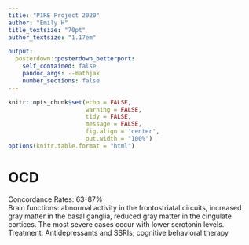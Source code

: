 ```yaml
---
title: "PIRE Project 2020"
author: "Emily H"
title_textsize: "70pt" 
author_textsize: "1.17em"

output: 
  posterdown::posterdown_betterport:
    self_contained: false
    pandoc_args: --mathjax
    number_sections: false
---
```


```r
knitr::opts_chunk$set(echo = FALSE,
                      warning = FALSE,
                      tidy = FALSE,
                      message = FALSE,
                      fig.align = 'center',
                      out.width = "100%")
options(knitr.table.format = "html") 
```

# OCD  

Concordance Rates: 63-87%  
Brain functions: abnormal activity in the frontostriatal circuits, increased gray matter in the basal ganglia, reduced gray matter in the cingulate cortices. The most severe cases occur with lower serotonin levels.  
Treatment: Antidepressants and SSRIs; cognitive behavioral therapy 

